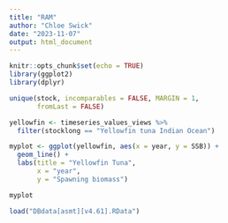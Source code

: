 ```yaml
---
title: "RAM"
author: "Chloe Swick"
date: "2023-11-07"
output: html_document
---
```


```r
knitr::opts_chunk$set(echo = TRUE)
library(ggplot2)
library(dplyr)
```


```r
unique(stock, incomparables = FALSE, MARGIN = 1,
       fromLast = FALSE)


```



```r
yellowfin <- timeseries_values_views %>%
  filter(stocklong == "Yellowfin tuna Indian Ocean")
```


```r
myplot <- ggplot(yellowfin, aes(x = year, y = SSB)) +
  geom_line() +
  labs(title = "Yellowfin Tuna",
       x = "year",
       y = "Spawning biomass")

myplot
```


```r
load("DBdata[asmt][v4.61].RData")
```






